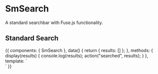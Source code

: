 
<Meta title="Components/SmSearch" component={SmSearch} />

# SmSearch

A standard searchbar with Fuse.js functionality.

<Props of={SmSearch} />

## Standard Search

<Preview>
  <Story name="standard" height="50px">
    {{
      components: { SmSearch },
      data() {
        return {
          results: []
        };
      },
      methods: {
        display(results) {
          console.log(results);
          action("searched", results);
        }
      },
      template: `
          <div>
              <SmSearch style="width:300px" class="ma2"
                v-model="results"
                @input="display(results)"
                :options="[{ name: 'Sally', type: 'dog', color: 'white'},
                           { name: 'Wanda', type: 'dog', color: 'brown'},
                           { name: 'Jack', type: 'cat', color: 'black'}, 
                           { name: 'Pepper', type: 'dog', color: 'mixed'}, 
                           { name: 'Lucy', type: 'cat', color: 'white'}]"/>
          </div>
          `
    }}
  </Story>
</Preview>
